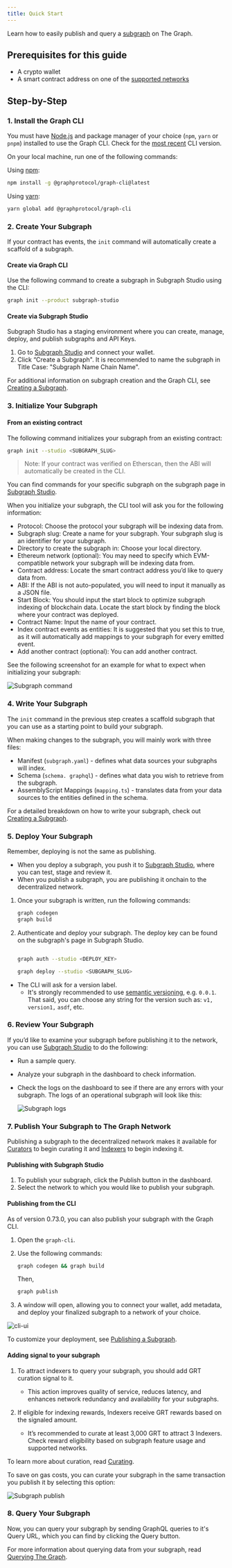 ```yaml
---
title: Quick Start
---
```


Learn how to easily publish and query a [subgraph](/developing/developer-faqs/#1-what-is-a-subgraph) on The Graph.

## Prerequisites for this guide

- A crypto wallet
- A smart contract address on one of the [supported networks](/developing/supported-networks/)

## Step-by-Step

### 1. Install the Graph CLI

You must have [Node.js](https://nodejs.org/) and package manager of your choice (`npm`, `yarn` or `pnpm`) installed to use the Graph CLI. Check for the [most recent](https://github.com/graphprotocol/graph-tooling/releases?q=%40graphprotocol%2Fgraph-cli&expanded=true) CLI version.

On your local machine, run one of the following commands:

Using [npm](https://www.npmjs.com/):

```sh
npm install -g @graphprotocol/graph-cli@latest
```

Using [yarn](https://yarnpkg.com/):

```sh
yarn global add @graphprotocol/graph-cli
```

### 2. Create Your Subgraph

If your contract has events, the `init` command will automatically create a scaffold of a subgraph.

#### Create via Graph CLI

Use the following command to create a subgraph in Subgraph Studio using the CLI:

```sh
graph init --product subgraph-studio
```

#### Create via Subgraph Studio

Subgraph Studio has a staging environment where you can create, manage, deploy, and publish subgraphs and API Keys.

1.  Go to [Subgraph Studio](https://thegraph.com/studio/) and connect your wallet.
2.  Click “Create a Subgraph". It is recommended to name the subgraph in Title Case: "Subgraph Name Chain Name".

For additional information on subgraph creation and the Graph CLI, see [Creating a Subgraph](/developing/creating-a-subgraph).

### 3. Initialize Your Subgraph

#### From an existing contract

The following command initializes your subgraph from an existing contract:

```sh
graph init --studio <SUBGRAPH_SLUG>
```

> Note: If your contract was verified on Etherscan, then the ABI will automatically be created in the CLI.

You can find commands for your specific subgraph on the subgraph page in [Subgraph Studio](https://thegraph.com/studio/).

When you initialize your subgraph, the CLI tool will ask you for the following information:

- Protocol: Choose the protocol your subgraph will be indexing data from.
- Subgraph slug: Create a name for your subgraph. Your subgraph slug is an identifier for your subgraph.
- Directory to create the subgraph in: Choose your local directory.
- Ethereum network (optional): You may need to specify which EVM-compatible network your subgraph will be indexing data from.
- Contract address: Locate the smart contract address you’d like to query data from.
- ABI: If the ABI is not auto-populated, you will need to input it manually as a JSON file.
- Start Block: You should input the start block to optimize subgraph indexing of blockchain data. Locate the start block by finding the block where your contract was deployed.
- Contract Name: Input the name of your contract.
- Index contract events as entities: It is suggested that you set this to true, as it will automatically add mappings to your subgraph for every emitted event.
- Add another contract (optional): You can add another contract.

See the following screenshot for an example for what to expect when initializing your subgraph:

![Subgraph command](/img/subgraph-init-example.png)

### 4. Write Your Subgraph

The `init` command in the previous step creates a scaffold subgraph that you can use as a starting point to build your subgraph.

When making changes to the subgraph, you will mainly work with three files:

- Manifest (`subgraph.yaml`) - defines what data sources your subgraphs will index.
- Schema (`schema. graphql`) - defines what data you wish to retrieve from the subgraph.
- AssemblyScript Mappings (`mapping.ts`) - translates data from your data sources to the entities defined in the schema.

For a detailed breakdown on how to write your subgraph, check out [Creating a Subgraph](/developing/creating-a-subgraph/).

### 5. Deploy Your Subgraph

Remember, deploying is not the same as publishing.

- When you deploy a subgraph, you push it to [Subgraph Studio](https://thegraph.com/studio/), where you can test, stage and review it.
- When you publish a subgraph, you are publishing it onchain to the decentralized network.

1.  Once your subgraph is written, run the following commands:

    ```sh
    graph codegen
    graph build
    ```

2.  Authenticate and deploy your subgraph. The deploy key can be found on the subgraph's page in Subgraph Studio.

    ```sh

    graph auth --studio <DEPLOY_KEY>

    graph deploy --studio <SUBGRAPH_SLUG>
    ```

- The CLI will ask for a version label.
  - It's strongly recommended to use [semantic versioning](https://semver.org/), e.g. `0.0.1`. That said, you can choose any string for the version such as: `v1,` `version1,` `asdf`, etc.

### 6. Review Your Subgraph

If you’d like to examine your subgraph before publishing it to the network, you can use [Subgraph Studio](https://thegraph.com/studio/) to do the following:

- Run a sample query.
- Analyze your subgraph in the dashboard to check information.
- Check the logs on the dashboard to see if there are any errors with your subgraph. The logs of an operational subgraph will look like this:

  ![Subgraph logs](/img/subgraph-logs-image.png)

### 7. Publish Your Subgraph to The Graph Network

Publishing a subgraph to the decentralized network makes it available for [Curators](/network/curating/) to begin curating it and [Indexers](/network/indexing/) to begin indexing it.

#### Publishing with Subgraph Studio

1.  To publish your subgraph, click the Publish button in the dashboard.
2.  Select the network to which you would like to publish your subgraph.

#### Publishing from the CLI

As of version 0.73.0, you can also publish your subgraph with the Graph CLI.

1.  Open the `graph-cli`.
2.  Use the following commands:

    ```sh
    graph codegen && graph build
    ```

    Then,

    ```sh
    graph publish
    ```

3.  A window will open, allowing you to connect your wallet, add metadata, and deploy your finalized subgraph to a network of your choice.

![cli-ui](/img/cli-ui.png)

To customize your deployment, see [Publishing a Subgraph](/publishing/publishing-a-subgraph/).

#### Adding signal to your subgraph

1.  To attract indexers to query your subgraph, you should add GRT curation signal to it.

    - This action improves quality of service, reduces latency, and enhances network redundancy and availability for your subgraphs.

2.  If eligible for indexing rewards, Indexers receive GRT rewards based on the signaled amount.

    - It’s recommended to curate at least 3,000 GRT to attract 3 Indexers. Check reward eligibility based on subgraph feature usage and supported networks.

To learn more about curation, read [Curating](/network/curating/).

To save on gas costs, you can curate your subgraph in the same transaction you publish it by selecting this option:

![Subgraph publish](/img/publish-and-signal-tx.png)

### 8. Query Your Subgraph

Now, you can query your subgraph by sending GraphQL queries to it's Query URL, which you can find by clicking the Query button.

For more information about querying data from your subgraph, read [Querying The Graph](/querying/querying-the-graph/).
